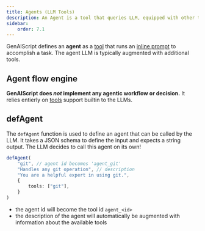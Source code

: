 ```yaml
---
title: Agents (LLM Tools)
description: An Agent is a tool that queries LLM, equipped with other tools, to accomplish tasks.
sidebar:
    order: 7.1
---
```



GenAIScript defines an **agent** as a [tool](/genaiscript/reference/scripts/tools) that
runs an [inline prompt](/genaiscript/reference/scripts/inline-prompts) to accomplish a task. The agent LLM is typically augmented with
additional tools.

## Agent flow engine

**GenAIScript does _not_ implement any agentic workflow or decision.**
It relies entierly on [tools](/genaiscript/reference/scripts/tools) support builtin to the LLMs.

## defAgent

The `defAgent` function is used to define an agent that can be called by the LLM. It takes a JSON schema to define the input and expects a string output. The LLM decides to call this agent on its own!

```ts
defAgent(
    "git", // agent id becomes 'agent_git'
    "Handles any git operation", // description
    "You are a helpful expert in using git.",
    {
        tools: ["git"],
    }
)
```

-   the agent id will become the tool id `agent_<id>`
-   the description of the agent will automatically be augmented with information about the available tools

<BuiltinAgents />

